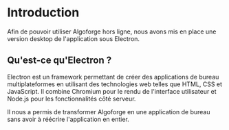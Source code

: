 # Introduction

Afin de pouvoir utiliser Algoforge hors ligne, nous avons mis en place une version desktop de l'application sous Electron.

## Qu'est-ce qu'Electron ?

Electron est un framework permettant de créer des applications de bureau multiplateformes en utilisant des technologies web
telles que HTML, CSS et JavaScript. Il combine Chromium pour le rendu de l'interface utilisateur et Node.js pour les
fonctionnalités côté serveur.

Il nous a permis de transformer Algoforge en une application de bureau sans avoir à réécrire l'application en entier.
